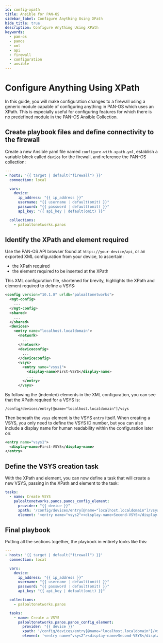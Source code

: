 ```yaml
---
id: config-xpath
title: Ansible for PAN-OS
sidebar_label: Configure Anything Using XPath
hide_title: true
description: Configure Anything Using XPath
keywords:
  - pan-os
  - panos
  - xml
  - api
  - firewall
  - configuration
  - ansible
---
```



# Configure Anything Using XPath

In this guide, you will make configuration changes to a firewall using a generic module capable of configuring anything in PAN-OS which uses an XPath. This is especially useful for configuring features for which there is no predefined module in the PAN-OS Ansible Collection.

<Assumptions />

<LabGuidance />

## Create playbook files and define connectivity to the firewall

Create a new Ansible yaml file named `configure-with-xpath.yml`, establish a variable block called `device` for the firewall, and reference the PAN-OS collection:

```yaml
---
- hosts: '{{ target | default("firewall") }}'
  connection: local

  vars:
    device:
      ip_address: "{{ ip_address }}"
      username: "{{ username | default(omit) }}"
      password: "{{ password | default(omit) }}"
      api_key: "{{ api_key | default(omit) }}"

  collections:
    - paloaltonetworks.panos
```

## Identify the XPath and element required

Use the PAN-OS API browser found at `https://your-device/api`, or an exported XML configuration from your device, to ascertain:

- the XPath required
- the element required to be inserted at the XPath

This XML configuration file, shortened for brevity, highlights the XPath and element required to define a VSYS:

```xml
<config version="10.1.0" urldb="paloaltonetworks">
  <mgt-config>
    ...
  </mgt-config>
  <shared>
    ...
  </shared>
  <devices>
    <entry name="localhost.localdomain">
      <network>
        ...
      </network>
      <deviceconfig>
        ...
      </deviceconfig>
      <vsys>
        <entry name="vsys1">
          <display-name>First-VSYS</display-name>
          ...
        </entry>
      </vsys>
```

By following the (indented) elements in the XML configuration, you can see that the XPath required for a VSYS is:

```
/config/devices/entry[@name="localhost.localdomain"]/vsys
```

Then beneath the `vsys` element is the VSYS `entry` itself. When creating a VSYS, you only need to define the VSYS ID number, but you can also include a display name for human readability within the configuration later on:

```xml
<entry name="vsys1">
  <display-name>First-VSYS</display-name>
</entry>
```

## Define the VSYS creation task

With the XPath and element, you can now define a task that will create a new VSYS, passing in the XPath and element to the task:

```yaml
tasks:
  - name: Create VSYS
    paloaltonetworks.panos.panos_config_element:
      provider: "{{ device }}"
      xpath: '/config/devices/entry[@name="localhost.localdomain"]/vsys'
      element: '<entry name="vsys2"><display-name>Second-VSYS</display-name></entry>'
```

## Final playbook

Putting all the sections together, the playbook in entirety looks like this:

```yaml
---
- hosts: '{{ target | default("firewall") }}'
  connection: local

  vars:
    device:
      ip_address: "{{ ip_address }}"
      username: "{{ username | default(omit) }}"
      password: "{{ password | default(omit) }}"
      api_key: "{{ api_key | default(omit) }}"

  collections:
    - paloaltonetworks.panos

  tasks:
    - name: Create a VSYS
      paloaltonetworks.panos.panos_config_element:
        provider: "{{ device }}"
        xpath: '/config/devices/entry[@name="localhost.localdomain"]/vsys'
        element: '<entry name="vsys2"><display-name>Second-VSYS</display-name></entry>'
```
